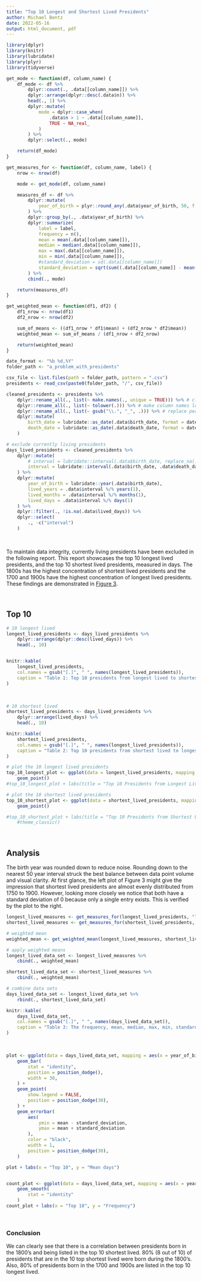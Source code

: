```yaml
---
title: "Top 10 Longest and Shortest Lived Presidents"
author: Michael Bentz
date: 2022-05-16
output: html_document, pdf
---
```


```r
library(dplyr)
library(knitr)
library(lubridate)
library(plyr)
library(tidyverse)

get_mode <- function(df, column_name) {
    df_mode <- df %>%
        dplyr::count(., .data[[column_name]]) %>%
        dplyr::arrange(dplyr::desc(.data$n)) %>%
        head(., 1) %>%
        dplyr::mutate(
            mode = dplyr::case_when(
                .data$n > 1 ~ .data[[column_name]],
                TRUE ~ NA_real_
            )
        ) %>%
        dplyr::select(., mode)

    return(df_mode)
}

get_measures_for <- function(df, column_name, label) {
    nrow <- nrow(df)

    mode <- get_mode(df, column_name)

    measures_df <- df %>% 
        dplyr::mutate(
            year_of_birth = plyr::round_any(.data$year_of_birth, 50, f = floor)
        ) %>%
        dplyr::group_by(., .data$year_of_birth) %>%
        dplyr::summarize(
            label = label,
            frequency = n(),
            mean = mean(.data[[column_name]]),
            median = median(.data[[column_name]]),
            max = max(.data[[column_name]]),
            min = min(.data[[column_name]]),
            #standard_deviation = sd(.data[[column_name]])
            standard_deviation = sqrt(sum((.data[[column_name]] - mean(.data[[column_name]]))^2 / (nrow - 1)))
        ) %>%
        cbind(., mode)

    return(measures_df)
}

get_weighted_mean <- function(df1, df2) {
    df1_nrow <- nrow(df1)
    df2_nrow <- nrow(df2)

    sum_of_means <- ((df1_nrow * df1$mean) + (df2_nrow * df2$mean))
    weighted_mean <- sum_of_means / (df1_nrow + df2_nrow)

    return(weighted_mean)
}

date_format <- "%b %d,%Y"
folder_path <- "a_problem_with_presidents"

csv_file <- list.files(path = folder_path, pattern = ".csv")
presidents <- read_csv(paste0(folder_path, "/", csv_file))
```

```r
cleaned_presidents <- presidents %>%
    dplyr::rename_all(., list(~ make.names(., unique = TRUE))) %>% # clean column names replacing space (' ') with .
    dplyr::rename_all(., list(~ tolower(.))) %>% # make column names lowercase
    dplyr::rename_all(., list(~ gsub("\\.", "_", .))) %>% # replace period (.) with underscore (_)
    dplyr::mutate(
        birth_date = lubridate::as_date(.data$birth_date, format = date_format), # change to date type
        death_date = lubridate::as_date(.data$death_date, format = date_format) # change to date type
    )

# exclude currently living presidents
days_lived_presidents <- cleaned_presidents %>%
    dplyr::mutate(
        # interval = lubridate::interval(.data$birth_date, replace_na(.data$death_date, lubridate::today())) # precalculate interval
        interval = lubridate::interval(.data$birth_date, .data$death_date) # precalculate interval
    ) %>%
    dplyr::mutate(
        year_of_birth = lubridate::year(.data$birth_date),
        lived_years = .data$interval %/% years(1),
        lived_months = .data$interval %/% months(1),
        lived_days = .data$interval %/% days(1)
    ) %>%
    dplyr::filter(., !is.na(.data$lived_days)) %>%
    dplyr::select(
        ., -c("interval")
    )
```

<br />

To maintain data integrity, currently living presidents have been excluded in the following report. This report showcases the top 10 longest lived presidents, and the top 10 shortest lived presidents, measured in days. The 1800s has the highest concentration of shortest lived presidents and the 1700 and 1900s have the highest concentration of longest lived presidents. These findings are demonstrated in [Figure 3](#analysis).

<br />

## Top 10

```r
# 10 longest lived
longest_lived_presidents <- days_lived_presidents %>%
    dplyr::arrange(dplyr::desc(lived_days)) %>%
    head(., 10)


knitr::kable(
    longest_lived_presidents, 
    col.names = gsub("[.]", " ", names(longest_lived_presidents)),
    caption = "Table 1: Top 10 presidents from longest lived to shortest lived"
)
```

<br />

```r
# 10 shortest lived
shortest_lived_presidents <- days_lived_presidents %>%
    dplyr::arrange(lived_days) %>%
    head(., 10)

knitr::kable(
    shortest_lived_presidents, 
    col.names = gsub("[.]", " ", names(longest_lived_presidents)),
    caption = "Table 2: Top 10 presidents from shortest lived to longest lived"
)

```


```r
# plot the 10 longest lived presidents
top_10_longest_plot <- ggplot(data = longest_lived_presidents, mapping = aes(x = year_of_birth, y = lived_years)) +
    geom_point()
#top_10_longest_plot + labs(title = "Top 10 Presidents from Longest Lived to Shortest Lived", x = "Birth year", y = "Lived years") #+
```

```r


# plot the 10 shortest lived presidents
top_10_shortest_plot <- ggplot(data = shortest_lived_presidents, mapping = aes(x = year_of_birth, y = lived_years)) +
    geom_point()

#top_10_shortest_plot + labs(title = "Top 10 Presidents from Shortest Lived to Longest Lived", x = "Birth year", y = "Lived years") #+
    #theme_classic()
```

<br />

## Analysis
The birth year was rounded down to reduce noise. Rounding down to the nearest 50 year interval struck the best balance between data point volume and visual clarity.  At first glance, the left plot of Figure 3 might give the impression that shortest lived presidents are almost evenly distributed from 1750 to 1900. However, looking more closely we notice that both have a standard deviation of 0 because only a single entry exists. This is verified by the plot to the right. 


```r
longest_lived_measures <- get_measures_for(longest_lived_presidents, "lived_days", "longest_lived")
shortest_lived_measures <- get_measures_for(shortest_lived_presidents, "lived_days", "shortest_lived")

# weighted mean
weighted_mean <- get_weighted_mean(longest_lived_measures, shortest_lived_measures)

# apply weighted means
longest_lived_data_set <- longest_lived_measures %>%
    cbind(., weighted_mean)

shortest_lived_data_set <- shortest_lived_measures %>%
    cbind(., weighted_mean)

# combine data sets
days_lived_data_set <- longest_lived_data_set %>%
    rbind(., shortest_lived_data_set)

knitr::kable(
    days_lived_data_set, 
    col.names = gsub("[.]", " ", names(days_lived_data_set)),
    caption = "Table 3: The frequency, mean, median, max, min, standard deviation, mode, and weighted mean of the top 10 longest and shortest days lived"
)
```

<br />

```r

plot <- ggplot(data = days_lived_data_set, mapping = aes(x = year_of_birth, y = mean, fill = label, color = label)) + # , y = year_of_birth)) +
    geom_bar(
        stat = "identity",
        position = position_dodge(),
        width = 30,
    ) +
    geom_point(
        show.legend = FALSE,
        position = position_dodge(30),
    ) +
    geom_errorbar(
        aes(
            ymin = mean - standard_deviation,
            ymax = mean + standard_deviation
        ),
        color = "black",
        width = 1,
        position = position_dodge(30),
    )

plot + labs(x = "Top 10", y = "Mean days")


count_plot <- ggplot(data = days_lived_data_set, mapping = aes(x = year_of_birth, y = frequency, fill = label, color = label)) + # , y = year_of_birth)) +
    geom_smooth(
        stat = "identity"
    )
count_plot + labs(x = "Top 10", y = "Frequency")
```

<br />

### Conclusion
We can clearly see that there is a correlation between presidents born in the 1800's and being listed in the top 10 shortest lived. 80% (8 out of 10) of presidents that are in the 10 top shortest lived were born during the 1800's. Also, 80% of presidents born in the 1700 and 1900s are listed in the top 10 longest lived.
